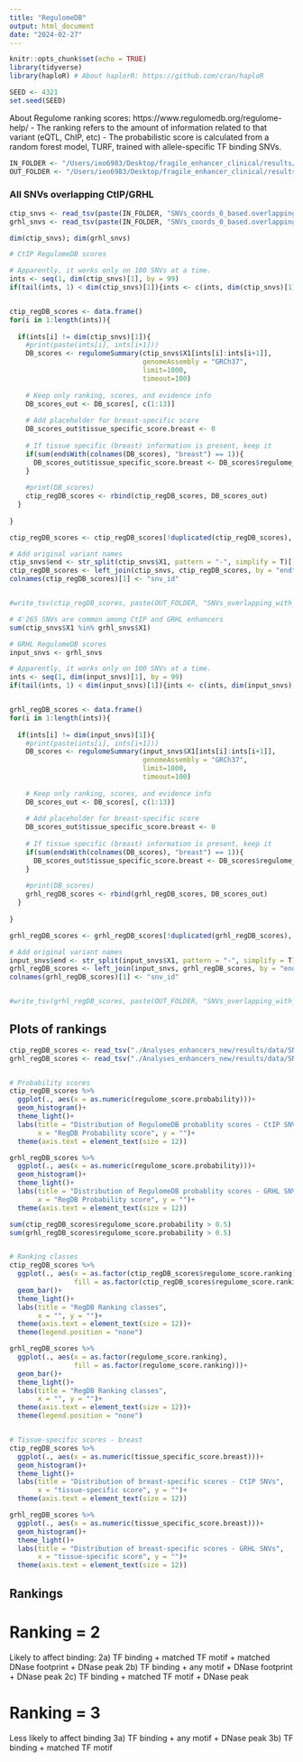 ```yaml
---
title: "RegulomeDB"
output: html_document
date: "2024-02-27"
---
```


```r
knitr::opts_chunk$set(echo = TRUE)
library(tidyverse)
library(haploR) # About haplorR: https://github.com/cran/haploR

SEED <- 4321
set.seed(SEED)
```


About Regulome ranking scores: https://www.regulomedb.org/regulome-help/
- The ranking refers to the amount of information related to that variant (eQTL, ChIP, etc) 
- The probabilistic score is calculated from a random forest model, TURF, trained with allele-specific TF binding SNVs.

```r
IN_FOLDER <- "/Users/ieo6983/Desktop/fragile_enhancer_clinical/results/ICGC/enhancers_SSMs_overlaps/data/"
OUT_FOLDER <- "/Users/ieo6983/Desktop/fragile_enhancer_clinical/results/ICGC/functional_ranking_snvs/"
```


### All SNVs overlapping CtIP/GRHL

```r

ctip_snvs <- read_tsv(paste(IN_FOLDER, "SNVs_coords_0_based.overlapping_with_enh_CtIP.for_regulomeDB.tsv", sep=""), col_names = F)
grhl_snvs <- read_tsv(paste(IN_FOLDER, "SNVs_coords_0_based.overlapping_with_enh_GRHL.for_regulomeDB.tsv", sep=""), col_names = F)

dim(ctip_snvs); dim(grhl_snvs)

```


```r
# CtIP RegulomeDB scores 

# Apparently, it works only on 100 SNVs at a time.
ints <- seq(1, dim(ctip_snvs)[1], by = 99)
if(tail(ints, 1) < dim(ctip_snvs)[1]){ints <- c(ints, dim(ctip_snvs)[1])}


ctip_regDB_scores <- data.frame()
for(i in 1:length(ints)){
  
  if(ints[i] != dim(ctip_snvs)[1]){
    #print(paste(ints[i], ints[i+1]))
    DB_scores <- regulomeSummary(ctip_snvs$X1[ints[i]:ints[i+1]], 
                                 genomeAssembly = "GRCh37",
                                 limit=1000,
                                 timeout=100)
    
    # Keep only ranking, scores, and evidence info 
    DB_scores_out <- DB_scores[, c(1:13)]  
    
    # Add placeholder for breast-specific score
    DB_scores_out$tissue_specific_score.breast <- 0
      
    # If tissue specific (breast) information is present, keep it
    if(sum(endsWith(colnames(DB_scores), "breast") == 1)){
      DB_scores_out$tissue_specific_score.breast <- DB_scores$regulome_score.tissue_specific_scores.breast
    }
    
    #print(DB_scores)
    ctip_regDB_scores <- rbind(ctip_regDB_scores, DB_scores_out)
  }
  
}

ctip_regDB_scores <- ctip_regDB_scores[!duplicated(ctip_regDB_scores), ]

# Add original variant names
ctip_snvs$end <- str_split(ctip_snvs$X1, pattern = "-", simplify = T)[,2]
ctip_regDB_scores <- left_join(ctip_snvs, ctip_regDB_scores, by = "end")
colnames(ctip_regDB_scores)[1] <- "snv_id"


#write_tsv(ctip_regDB_scores, paste(OUT_FOLDER, "SNVs_overlapping_with_enh_CtIP.regulomeDB_scores.brest_scores.tsv", sep=""))

```

```r
# 4'265 SNVs are common among CtIP and GRHL enhancers
sum(ctip_snvs$X1 %in% grhl_snvs$X1)

```


```r
# GRHL RegulomeDB scores 
input_snvs <- grhl_snvs

# Apparently, it works only on 100 SNVs at a time.
ints <- seq(1, dim(input_snvs)[1], by = 99)
if(tail(ints, 1) < dim(input_snvs)[1]){ints <- c(ints, dim(input_snvs)[1])}


grhl_regDB_scores <- data.frame()
for(i in 1:length(ints)){
  
  if(ints[i] != dim(input_snvs)[1]){
    #print(paste(ints[i], ints[i+1]))
    DB_scores <- regulomeSummary(input_snvs$X1[ints[i]:ints[i+1]], 
                                 genomeAssembly = "GRCh37",
                                 limit=1000,
                                 timeout=100)
    
    # Keep only ranking, scores, and evidence info 
    DB_scores_out <- DB_scores[, c(1:13)]  
    
    # Add placeholder for breast-specific score
    DB_scores_out$tissue_specific_score.breast <- 0
      
    # If tissue specific (breast) information is present, keep it
    if(sum(endsWith(colnames(DB_scores), "breast") == 1)){
      DB_scores_out$tissue_specific_score.breast <- DB_scores$regulome_score.tissue_specific_scores.breast
    }
    
    #print(DB_scores)
    grhl_regDB_scores <- rbind(grhl_regDB_scores, DB_scores_out)
  }
  
}

grhl_regDB_scores <- grhl_regDB_scores[!duplicated(grhl_regDB_scores), ]

# Add original variant names
input_snvs$end <- str_split(input_snvs$X1, pattern = "-", simplify = T)[,2]
grhl_regDB_scores <- left_join(input_snvs, grhl_regDB_scores, by = "end")
colnames(grhl_regDB_scores)[1] <- "snv_id"


#write_tsv(grhl_regDB_scores, paste(OUT_FOLDER, "SNVs_overlapping_with_enh_GRHL.regulomeDB_scores.brest_scores.tsv", sep=""))

```



## Plots of rankings ##
```r
ctip_regDB_scores <- read_tsv("./Analyses_enhancers_new/results/data/SNVs_overlapping_with_enh_CtIP.regulomeDB_scores.brest_scores.tsv")
grhl_regDB_scores <- read_tsv("./Analyses_enhancers_new/results/data/SNVs_overlapping_with_enh_GRHL.regulomeDB_scores.brest_scores.tsv")


# Probability scores
ctip_regDB_scores %>%
  ggplot(., aes(x = as.numeric(regulome_score.probability)))+
  geom_histogram()+
  theme_light()+
  labs(title = "Distribution of RegulomeDB probablity scores - CtIP SNVs", 
       x = "RegDB Probability score", y = "")+
  theme(axis.text = element_text(size = 12))

grhl_regDB_scores %>%
  ggplot(., aes(x = as.numeric(regulome_score.probability)))+
  geom_histogram()+
  theme_light()+
  labs(title = "Distribution of RegulomeDB probablity scores - GRHL SNVs", 
       x = "RegDB Probability score", y = "")+
  theme(axis.text = element_text(size = 12))

sum(ctip_regDB_scores$regulome_score.probability > 0.5)
sum(grhl_regDB_scores$regulome_score.probability > 0.5)


# Ranking classes 
ctip_regDB_scores %>%
  ggplot(., aes(x = as.factor(ctip_regDB_scores$regulome_score.ranking),
                fill = as.factor(ctip_regDB_scores$regulome_score.ranking)))+
  geom_bar()+
  theme_light()+
  labs(title = "RegDB Ranking classes", 
       x = "", y = "")+
  theme(axis.text = element_text(size = 12))+
  theme(legend.position = "none")

grhl_regDB_scores %>%
  ggplot(., aes(x = as.factor(regulome_score.ranking),
                fill = as.factor(regulome_score.ranking)))+
  geom_bar()+
  theme_light()+
  labs(title = "RegDB Ranking classes", 
       x = "", y = "")+
  theme(axis.text = element_text(size = 12))+
  theme(legend.position = "none")


# Tissue-specific scores - breast
ctip_regDB_scores %>%
  ggplot(., aes(x = as.numeric(tissue_specific_score.breast)))+
  geom_histogram()+
  theme_light()+
  labs(title = "Distribution of breast-specific scores - CtIP SNVs", 
       x = "tissue-specific score", y = "")+
  theme(axis.text = element_text(size = 12))

grhl_regDB_scores %>%
  ggplot(., aes(x = as.numeric(tissue_specific_score.breast)))+
  geom_histogram()+
  theme_light()+
  labs(title = "Distribution of breast-specific scores - GRHL SNVs", 
       x = "tissue-specific score", y = "")+
  theme(axis.text = element_text(size = 12))

```


## Rankings
# Ranking = 2
Likely to affect binding:
2a) TF binding + matched TF motif + matched DNase footprint + DNase peak 
2b) TF binding + any motif + DNase footprint + DNase peak 
2c) TF binding + matched TF motif + DNase peak

# Ranking = 3
Less likely to affect binding 
3a) TF binding + any motif + DNase peak 
3b) TF binding + matched TF motif





